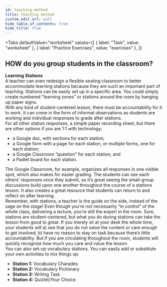 ```yaml
---
id: teaching-method
title: Teaching method
custom_edit_url: null
hide_table_of_contents: true
hide_title: true
---
```



<Tabs
  defaultValue="worksheet"
  values={[
    { label: "Task", value: "worksheet" },
    { label: "Practice Exercises", value: "exercises" },
  ]}
>

<TabItem value="worksheet">

## HOW do you group students in the classroom?

**Learning Stations**  
A teacher can even redesign a flexible seating classroom to better accommodate learning stations because they are such an important part of teaching. Stations can be easily set up in a specific area. You could simply create numbered “learning zones” or stations around the room by hanging up paper signs.  
With any kind of student-centered lesson, there must be accountability for it to work. It can come in the form of informal observations as students are working and individual responses to grade after stations.  
For all other station responses, a simple paper recording sheet, but there are other options if you are 1:1 with technology:

- a Google doc, with sections for each station;
- a Google form with a page for each station, or multiple forms, one for each station;
- a Google Classroom “question” for each station; and
- a Padlet board for each station.

The Google Classroom, for example, organizes all responses in one visible spot, which also makes for easier grading. The students can see each others’ responses once they submit, so it’s great seeing the small-group discussions build upon one another throughout the course of a stations lesson. It also creates a great resource that students can return to and reflect on after learning.  
Remember, with stations, a teacher is the guide on the side, instead of the sage on the stage! Even though you’re not necessarily “in control” of the whole class, delivering a lecture, you’re still the expert in the room. Sure, stations are student-centered, but what you do during stations can take the lesson from good to great. If you merely sit at your desk the whole time, your students will a) see that you do not value the content or care enough to get involved, b) have no reason to stay on task because there’s little accountability. But if you are circulating throughout the room, students will quickly recognize how much you care and value the lesson.  
You can also set-up vocabulary stations. You can easily add or substitute your own activities to mix things up:

- **Station 1:** Vocabulary Charades
- **Station 2:** Vocabulary Pictionary
- **Station 3:** Writing Task
- **Station 4:** Quizlet/Your Choice

</TabItem>

<TabItem value="exercises">
  <Frame src="https://learningapps.org/watch?v=ph1re4d1k21" height="480px" />
</TabItem>

</Tabs>
